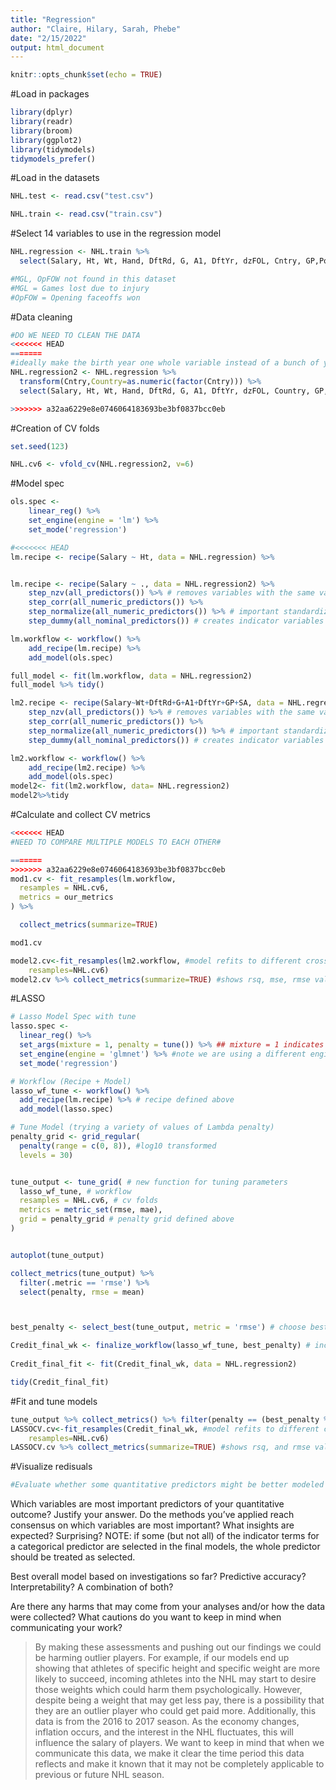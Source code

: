 ```yaml
---
title: "Regression"
author: "Claire, Hilary, Sarah, Phebe"
date: "2/15/2022"
output: html_document
---
```


```r
knitr::opts_chunk$set(echo = TRUE)
```

#Load in packages 
```r
library(dplyr)
library(readr)
library(broom)
library(ggplot2)
library(tidymodels) 
tidymodels_prefer()
```


#Load in the datasets
```r
NHL.test <- read.csv("test.csv")

NHL.train <- read.csv("train.csv")
```

#Select 14 variables to use in the regression model
```r
NHL.regression <- NHL.train %>%
  select(Salary, Ht, Wt, Hand, DftRd, G, A1, DftYr, dzFOL, Cntry, GP,Position,SA)

#MGL, OpFOW not found in this dataset 
#MGL = Games lost due to injury 
#OpFOW = Opening faceoffs won
```

#Data cleaning 
```r
#DO WE NEED TO CLEAN THE DATA
<<<<<<< HEAD
=======
#ideally make the birth year one whole variable instead of a bunch of yes or no (born variables)
NHL.regression2 <- NHL.regression %>%  
  transform(Cntry,Country=as.numeric(factor(Cntry))) %>% 
  select(Salary, Ht, Wt, Hand, DftRd, G, A1, DftYr, dzFOL, Country, GP, Position, SA)

>>>>>>> a32aa6229e8e0746064183693be3bf0837bcc0eb

```

#Creation of CV folds 
```r
set.seed(123)

NHL.cv6 <- vfold_cv(NHL.regression2, v=6)
```

#Model spec
```r
ols.spec <-
    linear_reg() %>% 
    set_engine(engine = 'lm') %>% 
    set_mode('regression')

#<<<<<<< HEAD
lm.recipe <- recipe(Salary ~ Ht, data = NHL.regression) %>%


lm.recipe <- recipe(Salary ~ ., data = NHL.regression2) %>%
    step_nzv(all_predictors()) %>% # removes variables with the same value
    step_corr(all_numeric_predictors()) %>%
    step_normalize(all_numeric_predictors()) %>% # important standardization step for LASSO
    step_dummy(all_nominal_predictors()) # creates indicator variables for categorical variables

lm.workflow <- workflow() %>%
    add_recipe(lm.recipe) %>%
    add_model(ols.spec)

full_model <- fit(lm.workflow, data = NHL.regression2) 
full_model %>% tidy()

lm2.recipe <- recipe(Salary~Wt+DftRd+G+A1+DftYr+GP+SA, data = NHL.regression2) %>%
    step_nzv(all_predictors()) %>% # removes variables with the same value
    step_corr(all_numeric_predictors()) %>%
    step_normalize(all_numeric_predictors()) %>% # important standardization step for LASSO
    step_dummy(all_nominal_predictors()) # creates indicator variables for categorical variables

lm2.workflow <- workflow() %>%
    add_recipe(lm2.recipe) %>%
    add_model(ols.spec)
model2<- fit(lm2.workflow, data= NHL.regression2)
model2%>%tidy

```

#Calculate and collect CV metrics
```r

<<<<<<< HEAD
#NEED TO COMPARE MULTIPLE MODELS TO EACH OTHER#

=======
>>>>>>> a32aa6229e8e0746064183693be3bf0837bcc0eb
mod1.cv <- fit_resamples(lm.workflow,
  resamples = NHL.cv6, 
  metrics = our_metrics
) %>%

  collect_metrics(summarize=TRUE)

mod1.cv

model2.cv<-fit_resamples(lm2.workflow, #model refits to different cross validation folds
    resamples=NHL.cv6)
model2.cv %>% collect_metrics(summarize=TRUE) #shows rsq, mse, rmse values.
```

#LASSO
```r
# Lasso Model Spec with tune
lasso.spec <- 
  linear_reg() %>%
  set_args(mixture = 1, penalty = tune()) %>% ## mixture = 1 indicates Lasso
  set_engine(engine = 'glmnet') %>% #note we are using a different engine
  set_mode('regression') 

# Workflow (Recipe + Model)
lasso_wf_tune <- workflow() %>% 
  add_recipe(lm.recipe) %>% # recipe defined above
  add_model(lasso.spec) 

# Tune Model (trying a variety of values of Lambda penalty)
penalty_grid <- grid_regular(
  penalty(range = c(0, 8)), #log10 transformed
  levels = 30)


tune_output <- tune_grid( # new function for tuning parameters
  lasso_wf_tune, # workflow
  resamples = NHL.cv6, # cv folds
  metrics = metric_set(rmse, mae),
  grid = penalty_grid # penalty grid defined above
)


autoplot(tune_output)

collect_metrics(tune_output) %>%
  filter(.metric == 'rmse') %>%
  select(penalty, rmse = mean) 



best_penalty <- select_best(tune_output, metric = 'rmse') # choose best penalty value

Credit_final_wk <- finalize_workflow(lasso_wf_tune, best_penalty) # incorporates penalty value to workflow
 
Credit_final_fit <- fit(Credit_final_wk, data = NHL.regression2)

tidy(Credit_final_fit)

```

#Fit and tune models 
```r
tune_output %>% collect_metrics() %>% filter(penalty == (best_penalty %>% pull(penalty)))#metrics for first lasso model 
LASSOCV.cv<-fit_resamples(Credit_final_wk, #model refits to different cross validation folds
    resamples=NHL.cv6)
LASSOCV.cv %>% collect_metrics(summarize=TRUE) #shows rsq, and rmse values.
```

#Visualize redisuals 
```r
#Evaluate whether some quantitative predictors might be better modeled with nonlinear relationships


```

Which variables are most important predictors of your quantitative outcome? Justify your answer. Do the methods you've applied reach consensus on which variables are most important? What insights are expected? Surprising? NOTE: if some (but not all) of the indicator terms for a categorical predictor are selected in the final models, the whole predictor should be treated as selected. 

>


Best overall model based on investigations so far? Predictive accuracy? Interpretability? A combination of both?

> 


Are there any harms that may come from your analyses and/or how the data were collected? What cautions do you want to keep in mind when communicating your work? 

> By making these assessments and pushing out our findings we could be harming outlier players. For example, if our models end up showing that athletes of specific height and specific weight are more likely to succeed, incoming athletes into the NHL may start to desire those weights which could harm them psychologically. However, despite being a weight that may get less pay, there is a possibility that they are an outlier player who could get paid more. 
> Additionally, this data is from the 2016 to 2017 season. As the economy changes, inflation occurs, and the interest in the NHL fluctuates, this will influence the salary of players. We want to keep in mind that when we communicate this data, we make it clear the time period this data reflects and make it known that it may not be completely applicable to previous or future NHL season. 




